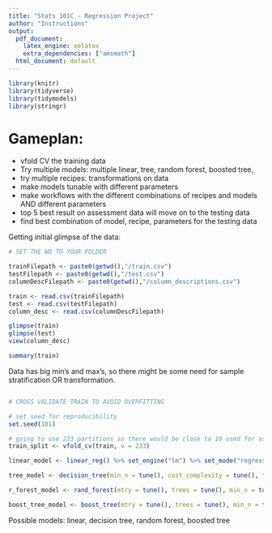 ```yaml
---
title: "Stats 101C - Regression Project"
author: "Instructions"
output:
  pdf_document:
    latex_engine: xelatex
    extra_dependencies: ["amsmath"]
  html_document: default
---
```

```r
library(knitr)
library(tidyverse)
library(tidymodels)
library(stringr)
```


# Gameplan:

  - vfold CV the training data
  - Try multiple models: multiple linear, tree, random forest, boosted tree, 
  - try multiple recipes: transformations on data
  - make models tunable with different parameters
  - make workflows with the different combinations of recipes and models AND different parameters
  - top 5 best result on assessment data will move on to the testing data
  - find best combination of model, recipe, parameters for the testing data


Getting initial glimpse of the data:

```r

# SET THE WD TO YOUR FOLDER

trainFilepath <- paste0(getwd(),"/train.csv")
testFilepath <- paste0(getwd(),"/test.csv")
columnDescFilepath <- paste0(getwd(),"/column_descriptions.csv")

train <- read.csv(trainFilepath)
test <- read.csv(testFilepath)
column_desc <- read.csv(columnDescFilepath)

```

```r

glimpse(train)
glimpse(test)
view(column_desc)

```

```r

summary(train)

```

Data has big min's and max's, so there might be some need for sample stratification OR transformation.

```r


```

```r

# CROSS VALIDATE TRAIN TO AVOID OVERFITTING

# set seed for reproducibility
set.seed(101)

# going to use 233 partitions so there would be close to 10 used for assessment
train_split <- vfold_cv(train, v = 233)

```

```r

linear_model <- linear_reg() %>% set_engine("lm") %>% set_mode("regression")

tree_model <- decision_tree(min_n = tune(), cost_complexity = tune(), tree_depth = tune()) %>% set_engine("rpart") %>% set_mode("regression")

r_forest_model <- rand_forest(mtry = tune(), trees = tune(), min_n = tune()) %>% set_engine("ranger") %>% set_mode("regression")

boost_tree_model <- boost_tree(mtry = tune(), trees = tune(), min_n = tune(), learn_rate = tune()) %>% set_engine("xgboost")

```

Possible models: linear, decision tree, random forest, boosted tree